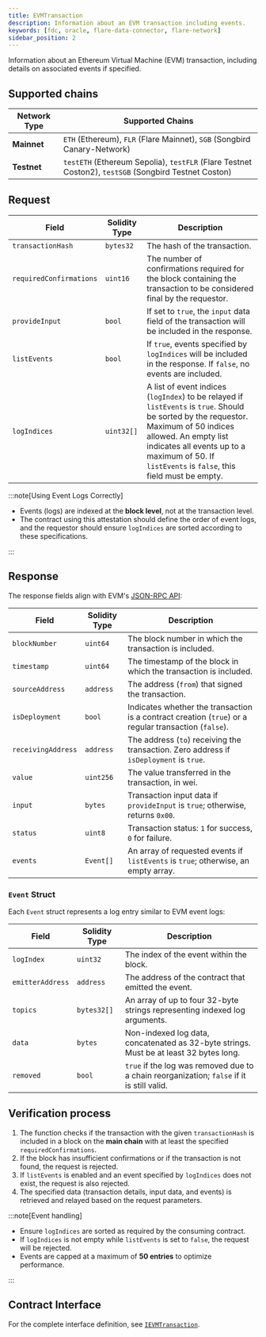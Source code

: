 ```yaml
---
title: EVMTransaction
description: Information about an EVM transaction including events.
keywords: [fdc, oracle, flare-data-connector, flare-network]
sidebar_position: 2
---
```


Information about an Ethereum Virtual Machine (EVM) transaction, including details on associated events if specified.

## Supported chains

| Network Type | Supported Chains                                                                                     |
| ------------ | ---------------------------------------------------------------------------------------------------- |
| **Mainnet**  | `ETH` (Ethereum), `FLR` (Flare Mainnet), `SGB` (Songbird Canary-Network)                             |
| **Testnet**  | `testETH` (Ethereum Sepolia), `testFLR` (Flare Testnet Coston2), `testSGB` (Songbird Testnet Coston) |

## Request

| Field                   | Solidity Type | Description                                                                                                                                                                                                                                                     |
| ----------------------- | ------------- | --------------------------------------------------------------------------------------------------------------------------------------------------------------------------------------------------------------------------------------------------------------- |
| `transactionHash`       | `bytes32`     | The hash of the transaction.                                                                                                                                                                                                                                    |
| `requiredConfirmations` | `uint16`      | The number of confirmations required for the block containing the transaction to be considered final by the requestor.                                                                                                                                          |
| `provideInput`          | `bool`        | If set to `true`, the `input` data field of the transaction will be included in the response.                                                                                                                                                                   |
| `listEvents`            | `bool`        | If `true`, events specified by `logIndices` will be included in the response. If `false`, no events are included.                                                                                                                                               |
| `logIndices`            | `uint32[]`    | A list of event indices (`logIndex`) to be relayed if `listEvents` is `true`. Should be sorted by the requestor. Maximum of 50 indices allowed. An empty list indicates all events up to a maximum of 50. If `listEvents` is `false`, this field must be empty. |

:::note[Using Event Logs Correctly]

- Events (logs) are indexed at the **block level**, not at the transaction level.
- The contract using this attestation should define the order of event logs, and the requestor should ensure `logIndices` are sorted according to these specifications.

:::

## Response

The response fields align with EVM's [JSON-RPC API](https://ethereum.org/en/developers/docs/apis/json-rpc/#eth_gettransactionbyhash):

| Field              | Solidity Type | Description                                                                                           |
| ------------------ | ------------- | ----------------------------------------------------------------------------------------------------- |
| `blockNumber`      | `uint64`      | The block number in which the transaction is included.                                                |
| `timestamp`        | `uint64`      | The timestamp of the block in which the transaction is included.                                      |
| `sourceAddress`    | `address`     | The address (`from`) that signed the transaction.                                                     |
| `isDeployment`     | `bool`        | Indicates whether the transaction is a contract creation (`true`) or a regular transaction (`false`). |
| `receivingAddress` | `address`     | The address (`to`) receiving the transaction. Zero address if `isDeployment` is `true`.               |
| `value`            | `uint256`     | The value transferred in the transaction, in wei.                                                     |
| `input`            | `bytes`       | Transaction input data if `provideInput` is `true`; otherwise, returns `0x00`.                        |
| `status`           | `uint8`       | Transaction status: `1` for success, `0` for failure.                                                 |
| `events`           | `Event[]`     | An array of requested events if `listEvents` is `true`; otherwise, an empty array.                    |

### `Event` Struct

Each `Event` struct represents a log entry similar to EVM event logs:

| Field            | Solidity Type | Description                                                                                |
| ---------------- | ------------- | ------------------------------------------------------------------------------------------ |
| `logIndex`       | `uint32`      | The index of the event within the block.                                                   |
| `emitterAddress` | `address`     | The address of the contract that emitted the event.                                        |
| `topics`         | `bytes32[]`   | An array of up to four 32-byte strings representing indexed log arguments.                 |
| `data`           | `bytes`       | Non-indexed log data, concatenated as 32-byte strings. Must be at least 32 bytes long.     |
| `removed`        | `bool`        | `true` if the log was removed due to a chain reorganization; `false` if it is still valid. |

## Verification process

1. The function checks if the transaction with the given `transactionHash` is included in a block on the **main chain** with at least the specified `requiredConfirmations`.
2. If the block has insufficient confirmations or if the transaction is not found, the request is rejected.
3. If `listEvents` is enabled and an event specified by `logIndices` does not exist, the request is also rejected.
4. The specified data (transaction details, input data, and events) is retrieved and relayed based on the request parameters.

:::note[Event handling]

- Ensure `logIndices` are sorted as required by the consuming contract.
- If `logIndices` is not empty while `listEvents` is set to `false`, the request will be rejected.
- Events are capped at a maximum of **50 entries** to optimize performance.

:::

## Contract Interface

For the complete interface definition, see [`IEVMTransaction`](/fdc/reference/IEVMTransaction.mdx).
